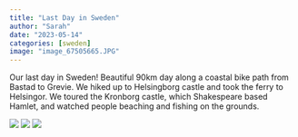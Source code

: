 ```yaml
---
title: "Last Day in Sweden"
author: "Sarah"
date: "2023-05-14"
categories: [sweden]
image: "image_67505665.JPG"
---
```



Our last day in Sweden! Beautiful 90km day along a coastal bike path from Bastad to Grevie. We hiked up to Helsingborg castle and took the ferry to Helsingor. We toured the Kronborg castle, which Shakespeare based Hamlet, and watched people beaching and fishing on the grounds.

![](image_67183361.JPG)
![](image_67229441.JPG)
![](image_67505665.JPG)


